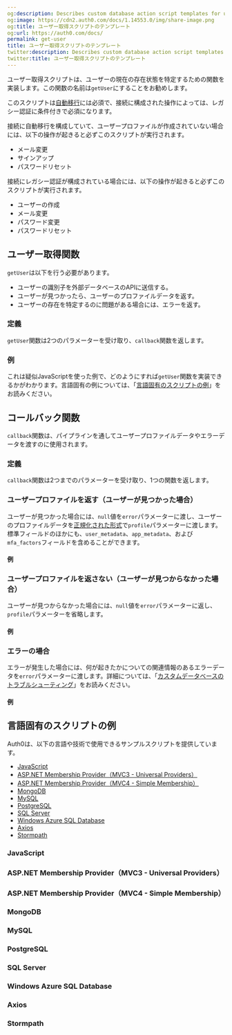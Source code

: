 ```yaml
---
og:description: Describes custom database action script templates for user search.
og:image: https://cdn2.auth0.com/docs/1.14553.0/img/share-image.png
og:title: ユーザー取得スクリプトのテンプレート
og:url: https://auth0.com/docs/
permalink: get-user
title: ユーザー取得スクリプトのテンプレート
twitter:description: Describes custom database action script templates for user search.
twitter:title: ユーザー取得スクリプトのテンプレート
---
```


ユーザー取得スクリプトは、ユーザーの現在の存在状態を特定するための関数を実装します。この関数の名前は`getUser`にすることをお勧めします。

このスクリプトは[自動移行](/users/import-and-export-users/configure-automatic-migration-from-your-database)には必須で、接続に構成された操作によっては、レガシー認証に条件付きで必須になります。

接続に自動移行を構成していて、ユーザープロファイルが作成されていない場合には、以下の操作が起きると必ずこのスクリプトが実行されます。

* メール変更
* サインアップ
* パスワードリセット

接続にレガシー認証が構成されている場合には、以下の操作が起きると必ずこのスクリプトが実行されます。

* ユーザーの作成
* メール変更
* パスワード変更
* パスワードリセット

## ユーザー取得関数

`getUser`は以下を行う必要があります。

* ユーザーの識別子を外部データベースのAPIに送信する。
* ユーザーが見つかったら、ユーザーのプロファイルデータを返す。
* ユーザーの存在を特定するのに問題がある場合には、エラーを返す。

### 定義

`getUser`関数は2つのパラメーターを受け取り、`callback`関数を返します。





### 例

これは疑似JavaScriptを使った例で、どのようにすれば`getUser`関数を実装できるかがわかります。言語固有の例については、「[言語固有のスクリプトの例](#language-specific-script-examples)」をお読みください。



## コールバック関数

`callback`関数は、パイプラインを通してユーザープロファイルデータやエラーデータを渡すのに使用されます。

### 定義

`callback`関数は2つまでのパラメーターを受け取り、1つの関数を返します。





### ユーザープロファイルを返す（ユーザーが見つかった場合）



ユーザーが見つかった場合には、`null`値を`error`パラメーターに渡し、ユーザーのプロファイルデータを[正規化された形式](/users/user-profiles/normalized-user-profile-schema)で`profile`パラメーターに渡します。標準フィールドのほかにも、`user_metadata`、`app_metadata`、および`mfa_factors`フィールドを含めることができます。

#### 例



### ユーザープロファイルを返さない（ユーザーが見つからなかった場合）

ユーザーが見つからなかった場合には、`null`値を`error`パラメーターに返し、`profile`パラメーターを省略します。

#### 例



### エラーの場合

エラーが発生した場合には、何が起きたかについての関連情報のあるエラーデータを`error`パラメーターに渡します。詳細については、「[カスタムデータベースのトラブルシューティング](/connections/database/custom-db/error-handling)」をお読みください。

#### 例



## 言語固有のスクリプトの例

Auth0は、以下の言語や技術で使用できるサンプルスクリプトを提供しています。

* [JavaScript](#javascript)
* [ASP.NET Membership Provider（MVC3 - Universal Providers）](#asp-net-membership-provider-mvc3-universal-providers-)
* [ASP.NET Membership Provider（MVC4 - Simple Membership）](#asp-net-membership-provider-mvc4-simple-membership-)
* [MongoDB](#mongodb)
* [MySQL](#mysql)
* [PostgreSQL](#postgresql)
* [SQL Server](#sql-server)
* [Windows Azure SQL Database](#windows-azure-sql-database)
* [Axios](#axios)
* [Stormpath](#stormpath)

### JavaScript



### ASP.NET Membership Provider（MVC3 - Universal Providers）



### ASP.NET Membership Provider（MVC4 - Simple Membership）



### MongoDB



### MySQL



### PostgreSQL



### SQL Server



### Windows Azure SQL Database



### Axios



### Stormpath